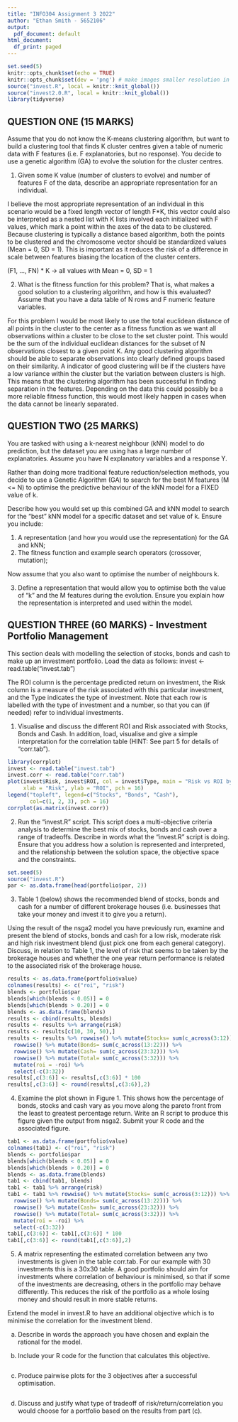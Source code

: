 ```yaml
---
title: "INFO304 Assignment 3 2022"
author: "Ethan Smith - 5652106"
output:
  pdf_document: default
html_document:
  df_print: paged
---
```

  
```r
set.seed(5)
knitr::opts_chunk$set(echo = TRUE)
knitr::opts_chunk$set(dev = 'png') # make images smaller resolution in pdf
source("invest.R", local = knitr::knit_global())
source("invest2.0.R", local = knitr::knit_global())
library(tidyverse)
```

## QUESTION ONE (15 MARKS)

Assume that you do not know the K-means clustering algorithm, but want to build a clustering tool that finds K cluster centres given a table of numeric data with F features (i.e. F explanatories, but no response). You decide to use a genetic algorithm (GA) to evolve the solution for the cluster centres. 

1. Given some K value (number of clusters to evolve) and number of features F of the data, describe an appropriate representation for an individual. 

I believe the most appropriate representation of an individual in this scenario would be a fixed length vector of length F*K, this vector could also be interpreted as a nested list with K lists involved each initialized with F values, which mark a point within the axes of the data to be clustered. Because clustering is typically a distance based algorithm, both the points to be clustered and the chromosome vector should be standardized values (Mean = 0, SD = 1). This is important as it reduces the risk of a difference in scale between features biasing the location of the cluster centers.

(F1, ..., FN) * K -> all values with Mean = 0, SD = 1


2. What is the fitness function for this problem? That is, what makes a good solution to a clustering algorithm, and how is this evaluated? Assume that you have a data table of N rows and F numeric feature variables.

For this problem I would be most likely to use the total euclidean distance of all points in the cluster to the center as a fitness function as we want all observations within a cluster to be close to the set cluster point. This would be the sum of the individual euclidean distances for the subset of N observations closest to a given point K. Any good clustering algorithm should be able to separate observations into clearly defined groups based on their similarity. A indicator of good clustering will be if the clusters have a low variance within the cluster but the variation between clusters is high. This means that the clustering algorithm has been successful in finding separation in the features. Depending on the data this could possibly be a more reliable fitness function, this would most likely happen in cases when the data cannot be linearly separated. 

\newpage

## QUESTION TWO (25 MARKS)

You are tasked with using a k-nearest neighbour (kNN) model to do prediction, but the dataset you are using has a large number of explanatories. Assume you have N explanatory variables and a response Y.


Rather than doing more traditional feature reduction/selection methods, you decide to use a Genetic Algorithm (GA) to search for the best M features (M <= N) to optimise the predictive behaviour of the kNN model for a FIXED value of k. 

Describe how you would set up this combined GA and kNN model to search for the “best” kNN model for a specific dataset and set value of k. Ensure you include:

1. A representation (and how you would use the representation) for the GA and kNN;
2. The fitness function and example search operators (crossover, mutation); 

Now assume that you also want to optimise the number of neighbours k. 

3. Define a representation that would allow you to optimise both the value of “k” and the M features during the evolution. Ensure you explain how the representation is interpreted and used within the model. 


\newpage

## QUESTION THREE (60 MARKS) - Investment Portfolio Management

This section deals with modelling the selection of stocks, bonds and cash to make up an investment portfolio. Load the data as follows: invest <- read.table("invest.tab") 

The ROI column is the percentage predicted return on investment, the Risk column is a measure of the risk associated with this particular investment, and the Type indicates the type of investment. Note that each row is labelled with the type of investment and a number, so that you can (if needed) refer to individual investments. 

1. Visualise and discuss the different ROI and Risk associated with Stocks, Bonds and Cash. In addition, load, visualise and give a simple interpretation for the correlation table (HINT: See part 5 for details of “corr.tab”). 

```r
library(corrplot)
invest <- read.table("invest.tab")
invest.corr <- read.table("corr.tab")
plot(invest$Risk, invest$ROI, col = invest$Type, main = "Risk vs ROI by investment type",
     xlab = "Risk", ylab = "ROI", pch = 16)
legend("topleft", legend=c("Stocks", "Bonds", "Cash"),
       col=c(1, 2, 3), pch = 16)
corrplot(as.matrix(invest.corr))
```




2. Run the “invest.R” script. This script does a multi-objective criteria analysis to determine the best mix of stocks, bonds and cash over a range of tradeoffs. Describe in words what the “invest.R” script is doing. Ensure that you address how a solution is represented and interpreted, and the relationship between the solution space, the objective space and the constraints. 

```r
set.seed(5)
source("invest.R")
par <- as.data.frame(head(portfolio$par, 2))
```

3. Table 1 (below) shows the recommended blend of stocks, bonds and cash for a number of
different brokerage houses (i.e. businesses that take your money and invest it to give you a
return). 

Using the result of the nsga2 model you have previously run, examine and present the blend of stocks, bonds and cash for a low risk, moderate risk and high risk investment blend (just pick one from each general category). Discuss, in relation to Table 1, the level of risk that seems to be taken by the brokerage houses and whether the one year return performance is related to the associated risk of the brokerage house. 

```r
results <- as.data.frame(portfolio$value)
colnames(results) <- c("roi", "risk")
blends <- portfolio$par
blends[which(blends < 0.05)] = 0
blends[which(blends > 0.20)] = 0
blends <- as.data.frame(blends)
results <- cbind(results, blends)
results <- results %>% arrange(risk)
results <- results[c(10, 30, 50),]
results <- results %>% rowwise() %>% mutate(Stocks= sum(c_across(3:12))) %>% 
  rowwise() %>% mutate(Bonds= sum(c_across(13:22))) %>% 
  rowwise() %>% mutate(Cash= sum(c_across(23:32))) %>% 
  rowwise() %>% mutate(Total= sum(c_across(3:32))) %>% 
  mutate(roi = -roi) %>% 
  select(-c(3:32))
results[,c(3:6)] <- results[,c(3:6)] * 100
results[,c(3:6)] <- round(results[,c(3:6)],2)
```


4. Examine the plot shown in Figure 1. This shows how the percentage of bonds, stocks and
cash vary as you move along the pareto front from the least to greatest percentage return.
Write an R script to produce this figure given the output from nsga2. Submit your R code
and the associated figure.

```r
tab1 <- as.data.frame(portfolio$value)
colnames(tab1) <- c("roi", "risk")
blends <- portfolio$par
blends[which(blends < 0.05)] = 0
blends[which(blends > 0.20)] = 0
blends <- as.data.frame(blends)
tab1 <- cbind(tab1, blends)
tab1 <- tab1 %>% arrange(risk)
tab1 <- tab1 %>% rowwise() %>% mutate(Stocks= sum(c_across(3:12))) %>% 
  rowwise() %>% mutate(Bonds= sum(c_across(13:22))) %>% 
  rowwise() %>% mutate(Cash= sum(c_across(23:32))) %>% 
  rowwise() %>% mutate(Total= sum(c_across(3:32))) %>% 
  mutate(roi = -roi) %>% 
  select(-c(3:32))
tab1[,c(3:6)] <- tab1[,c(3:6)] * 100
tab1[,c(3:6)] <- round(tab1[,c(3:6)],2)
```

5. A matrix representing the estimated correlation between any two investments is given in
the table corr.tab. For our example with 30 investments this is a 30x30 table. A good
portfolio should aim for investments where correlation of behaviour is minimised, so that if
some of the investments are decreasing, others in the portfolio may behave differently. This
reduces the risk of the portfolio as a whole losing money and should result in more stable
returns. 

Extend the model in invest.R to have an additional objective which is to minimise the correlation for the investment blend. 

a) Describe in words the approach you have chosen and explain the rational for the model. 

b) Include your R code for the function that calculates this objective. 

```r

```

c) Produce pairwise plots for the 3 objectives after a successful optimisation. 

```r

```

d) Discuss and justify what type of tradeoff of risk/return/correlation you would choose
for a portfolio based on the results from part (c). 